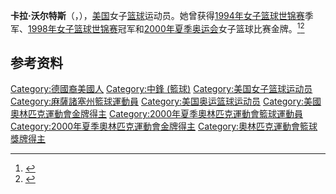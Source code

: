 '''卡拉·沃尔特斯'''（{{lang-en|Kara Wolters}}，{{bd|1975年|8月15日|}}），[[美国|美国]]女子[[篮球|篮球]]运动员。她曾获得[[1994年世界女子篮球锦标赛|1994年女子篮球世锦赛]]季军、[[1998年世界女子篮球锦标赛|1998年女子篮球世锦赛]]冠军和[[2000年夏季奥林匹克运动会|2000年夏季奥运会]]女子篮球比赛金牌。<ref>{{Cite web|title=Kara Wolters|url=https://www.wbhof.com/famers/kara-wolters/|accessdate=2021-03-04|work=Women's Basketball Hall of Fame|language=en|archive-date=2021-01-21|archive-url=https://web.archive.org/web/20210121083849/https://www.wbhof.com/famers/kara-wolters/|dead-url=no}}</ref><ref>{{Cite web|title=Kara Wolters WNBA Stats|url=https://www.basketball-reference.com/wnba/players/w/wolteka01w.html|accessdate=2021-03-04|work=Basketball-Reference|language=en|archive-date=2012-02-09|archive-url=https://www.webcitation.org/65KmDhhCo?url=http://www.basketball-reference.com/wnba/players/w/wolteka01w.html|dead-url=no}}</ref>

== 参考资料 ==
{{reflist}}

{{美联社大学篮球年度最佳女子球员}}
{{1998年女篮世锦赛美国队阵容}}
{{2000年夏季奥运会美国女子篮球阵容}}

{{Authority control}}
{{DEFAULTSORT:Wolters}}
[[Category:德國裔美國人|Category:德國裔美國人]]
[[Category:中鋒_(籃球)|Category:中鋒 (籃球)]]
[[Category:美国女子篮球运动员|Category:美国女子篮球运动员]]
[[Category:麻薩諸塞州籃球運動員|Category:麻薩諸塞州籃球運動員]]
[[Category:美国奥运篮球运动员|Category:美国奥运篮球运动员]]
[[Category:美國奧林匹克運動會金牌得主|Category:美國奧林匹克運動會金牌得主]]
[[Category:2000年夏季奧林匹克運動會籃球運動員|Category:2000年夏季奧林匹克運動會籃球運動員]]
[[Category:2000年夏季奧林匹克運動會金牌得主|Category:2000年夏季奧林匹克運動會金牌得主]]
[[Category:奧林匹克運動會籃球獎牌得主|Category:奧林匹克運動會籃球獎牌得主]]

{{美国人物小作品}}